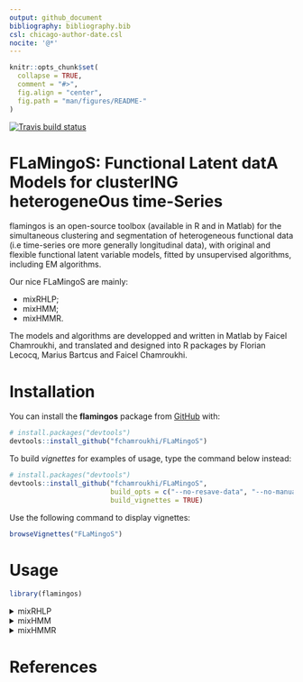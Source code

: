 ```yaml
---
output: github_document
bibliography: bibliography.bib
csl: chicago-author-date.csl
nocite: '@*'
---
```


<!-- README.md is generated from README.Rmd. Please edit that file -->

```r
knitr::opts_chunk$set(
  collapse = TRUE,
  comment = "#>",
  fig.align = "center",
  fig.path = "man/figures/README-"
)
```

<!-- badges: start -->
[![Travis build status](https://travis-ci.org/fchamroukhi/FLaMingoS.svg?branch=master)](https://travis-ci.org/fchamroukhi/FLaMingoS)
<!-- badges: end -->

# **FLaMingoS**: **F**unctional **L**atent dat**A** **M**odels for cluster**ING** heterogene**O**us time-**S**eries

flamingos is an open-source toolbox (available in R and in Matlab) for the 
simultaneous clustering and segmentation of heterogeneous functional data (i.e
time-series ore more generally longitudinal data), with original and flexible
functional latent variable models, fitted by unsupervised algorithms, 
including EM algorithms.

Our nice FLaMingoS are mainly:

* mixRHLP;
* mixHMM;
* mixHMMR.

The models and algorithms are developped and written in Matlab by Faicel 
Chamroukhi, and translated and designed into R packages by Florian Lecocq, 
Marius Bartcus and Faicel Chamroukhi.

# Installation

You can install the **flamingos** package from [GitHub](https://github.com/fchamroukhi/FLaMingoS) with:

```r
# install.packages("devtools")
devtools::install_github("fchamroukhi/FLaMingoS")
```

To build *vignettes* for examples of usage, type the command below instead:

```r
# install.packages("devtools")
devtools::install_github("fchamroukhi/FLaMingoS", 
                         build_opts = c("--no-resave-data", "--no-manual"), 
                         build_vignettes = TRUE)
```

Use the following command to display vignettes:

```r
browseVignettes("FLaMingoS")
```

# Usage

```r
library(flamingos)
```

<details>
  <summary>mixRHLP</summary>

```r
data("toydataset")

K <- 3 # Number of clusters
R <- 3 # Number of regimes (polynomial regression components)
p <- 1 # Degree of the polynomials
q <- 1 # Order of the logistic regression (by default 1 for contiguous segmentation)
variance_type <- "heteroskedastic" # "heteroskedastic" or "homoskedastic" model

n_tries <- 1
max_iter <- 1000
threshold <- 1e-5
verbose <- TRUE
verbose_IRLS <- FALSE
init_kmeans <- TRUE

mixrhlp <- emMixRHLP(toydataset$x, t(toydataset[,2:ncol(toydataset)]), 
                     K, R, p, q, variance_type, init_kmeans, n_tries, max_iter, 
                     threshold, verbose, verbose_IRLS)

mixrhlp$summary()

mixrhlp$plot()
```

</details>

<details>
  <summary>mixHMM</summary>

```r
data("toydataset")

K <- 3 # Number of clusters
R <- 3 # Number of regimes (HMM states)
variance_type <- "heteroskedastic" # "heteroskedastic" or "homoskedastic" model

ordered_states <- TRUE
n_tries <- 1
max_iter <- 1000
init_kmeans <- TRUE
threshold <- 1e-6
verbose <- TRUE

mixhmm <- emMixHMM(t(toydataset[,2:ncol(toydataset)]), K, R, variance_type,
                   ordered_states, init_kmeans, n_tries, max_iter, 
                   threshold, verbose)

mixhmm$summary()

mixhmm$plot()
```

</details>

<details>
  <summary>mixHMMR</summary>
  
```r
data("toydataset")

K <- 3 # Number of clusters
R <- 3 # Number of regimes/states
p <- 1 # Degree of the polynomial regression
variance_type <- "heteroskedastic" # "heteroskedastic" or "homoskedastic" model

ordered_states <- TRUE
n_tries <- 1
max_iter <- 1000
init_kmeans <- TRUE
threshold <- 1e-6
verbose <- TRUE

mixhmmr <- emMixHMMR(toydataset$x, t(toydataset[,2:ncol(toydataset)]), K, R, p,
                     variance_type, ordered_states, init_kmeans, n_tries, 
                     max_iter, threshold, verbose)

mixhmmr$summary()

mixhmmr$plot()
```

</details>

# References

